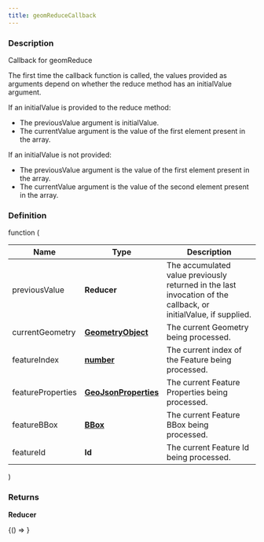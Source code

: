 ```yaml
---
title: geomReduceCallback
---
```



### Description

Callback for geomReduce

The first time the callback function is called, the values provided as arguments depend
on whether the reduce method has an initialValue argument.

If an initialValue is provided to the reduce method:

- The previousValue argument is initialValue.
- The currentValue argument is the value of the first element present in the array.

If an initialValue is not provided:

- The previousValue argument is the value of the first element present in the array.
- The currentValue argument is the value of the second element present in the array.

### Definition

function (

| Name              | Type                                                                                            | Description                                                                                                     |
| ----------------- | ----------------------------------------------------------------------------------------------- | --------------------------------------------------------------------------------------------------------------- |
| previousValue     | **Reducer**                                                                                     | The accumulated value previously returned in the last invocation of the callback, or initialValue, if supplied. |
| currentGeometry   | **[GeometryObject](https://tools.ietf.org/html/rfc7946#section-3.1)**                           | The current Geometry being processed.                                                                           |
| featureIndex      | **[number](https://developer.mozilla.org/docs/Web/JavaScript/Reference/Global_Objects/Number)** | The current index of the Feature being processed.                                                               |
| featureProperties | **[GeoJsonProperties](https://tools.ietf.org/html/rfc7946#section-3.2)**                        | The current Feature Properties being processed.                                                                 |
| featureBBox       | **[BBox](https://tools.ietf.org/html/rfc7946#section-5)**                                       | The current Feature BBox being processed.                                                                       |
| featureId         | **Id**                                                                                          | The current Feature Id being processed.                                                                         |

)

### Returns

**Reducer**

<!-- Expose turf as global var for experimenting in the browser console -->

<BrowserOnly>{() => <WindowTurfGlobal turf={turf} />}</BrowserOnly>
